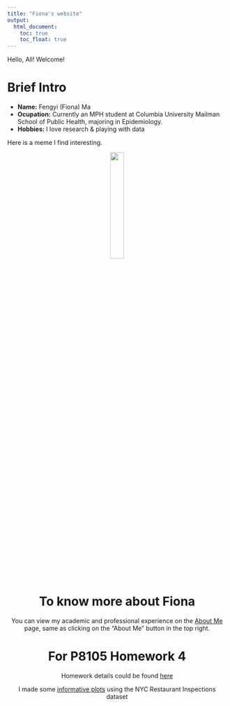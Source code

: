 ```yaml
---
title: "Fiona's website"
output: 
  html_document:
    toc: true
    toc_float: true
---
```

Hello, All! Welcome!

# Brief Intro

- __Name:__ Fengyi (Fiona) Ma
- __Ocupation:__ Currently an MPH student at Columbia University Mailman School of Public Health,  majoring in Epidemiology.
- __Hobbies:__ I love research & playing with data

Here is a meme I find interesting. 

<center>
<img src="memes/me_writing.jpg" style="width:25%; border=10px solid">
<center>

# To know more about Fiona

You can view my academic and professional experience on the [About Me](about.html) page, same as clicking on the "About Me" button in the top right.

# For P8105 Homework 4

Homework details could be found [here](https://p8105.com/homework_4.html)

I made some [informative plots](plotly.html) using the NYC Restaurant Inspections dataset

